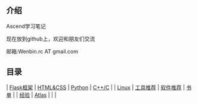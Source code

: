 == 介绍 ==
Ascend学习笔记

现在放到github上，欢迎和朋友们交流

邮箱:Wenbin.rc AT gmail.com
== 目录 ==
| [[./flask/flask|Flask框架]]      | [[./web_design/design|HTML&CSS]] | [[./python/python|Python]]    | [[./cpp/cpp|C++/C]]      |
| [[./linux/linux| Linux]]         | [[./tools/tools|工具推荐]]       | [[./tools/software|软件推荐]] | [[./book/booklist|书单]] |
| [[./experience/experience|经验]] | [[./atlas/atlas|Atlas]]          |                               |                          |


